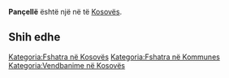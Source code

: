 {{Fshat në 
 | Emri                = Pançellë
 | EmriAlt                = 
 | NAME_SHORT_FORM=      
 | NAME_GENERIC=      
 | NAME_SORT_NAME_RO=      PANCELLE
 | FULL_NAME_RO = Pançellë
 | FULL_NAME_ND_RO=Pancelle
 | SORT_NAME_RG=PANCELLE
 | FULL_NAME_RG=Pançellë
 | FULL_NAME_ND_RG=Pancelle
 | SRP_NAME_SHORT_FORM=      
 | SRP_NAME_GENERIC=      
 | SRP_NAME_SORT_NAME_RO=      
 | SRP_FULL_NAME_RO = 
 | SRP_FULL_NAME_ND_RO=
 | SRP_SORT_NAME_RG=
 | SRP_FULL_NAME_RG=
 | SRP_FULL_NAME_ND_RG=
 | Emri (Rasa dhanore) = 
 | Figura              = 
 | Shteti              = Kosovo
 | Komuna              = 
 | Kodi postar         = 
 | Sipërfaqja          = 

 | Popullsia           = 

 | Regj. i popullsisë  = 
 | Dend. e popullsisë  = 
 | Faqja zyrtare       = 
 <!--- Koordinatat ----> 
 | Gjerësia            = 42.501667
 | Gjatësia            = 21.568056
 | Lartësia            = 
}}
'''Pançellë''' është një [[]] në [[]] të [[Kosovës]].

<!-- == Gjeografia == -->
<!-- == Historia == -->
<!-- == Demografia == -->
== Shih edhe ==
{{Komuna }}
{{Kosovo-Administrata-Cung}}

[[Kategoria:Fshatra në Kosovës]]
[[Kategoria:Fshatra në Kommunes ]]
[[Kategoria:Vendbanime në Kosovës]]